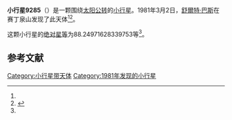 {{Infobox planet
| bgcolour = #FFFFC0
| name = 9285
| symbol = 
| image = 
| caption = 
| discovery = yes
| discovery_ref = 
| discoverer = [[舒爾特·巴斯|舒爾特·巴斯]]
| discovery_site = [[赛丁泉山|赛丁泉山]] 
| discovered = 1981年3月2日
| designations = yes
| mp_name = 
| named_after = 
| alt_names = 
| mp_category = [[主带小行星|主带小行星]]
| orbit_ref = <ref name="a">[http://ssd.jpl.nasa.gov/sbdb.cgi?sstr=9285 9285] {{Wayback|url=http://ssd.jpl.nasa.gov/sbdb.cgi?sstr=9285 |date=20201124034954 }}，小行星數據庫瀏覽器（JPL Small-Body Database Browser）－[[美国国家航空航天局|美国国家航空航天局]]喷气推进实验室</ref>
| epoch = 2456400.5 (2013年4月18日更新)
| aphelion = {{convert|3.079280288586415|AU|km|3|abbr=on|lk=out}}
| perihelion = {{convert|2.744137040700242|AU|km|3|abbr=on}}
| semimajor = {{convert|2.911708664643328|AU|km|3|abbr=on}}
| eccentricity = 0.057550958
| period = 1814.764625 [[日|日]]<br />4.97[[儒略年|儒略年]]
| avg_speed = 
| inclination = 1.140061568729862
| asc_node = 313.8049549592321
| mean_anomaly = 
| arg_peri = 88.24971628339753
| satellites = 
| physical_characteristics = yes
| dimensions = 
| mass = 
| density = 
| surface_grav = 
| escape_velocity = 
| sidereal_day = 
| axial_tilt = 
| pole_ecliptic_lat = 
| pole_ecliptic_lon = 
| albedo = 
| temperatures= 
| temp_name1 = 
| mean_temp_1 = 
| max_temp_1 = 
| temp_name2 = 
| max_temp_2 = 
| spectral_type = 
| abs_magnitude = 88.24971628339753
}}

'''小行星9285'''（{{lang-en|9285}}）是一颗围绕[[太阳|太阳]][[公转|公转]]的[[小行星|小行星]]。1981年3月2日，[[舒爾特·巴斯|舒爾特·巴斯]]在赛丁泉山发现了此天体<ref name="a" /><ref>{{cite news|title=小行星列表|url=http://cfa-www.harvard.edu/iau/lists/NumberedMPs.txt|accessdate=2013-07-08|newspaper=哈佛大学|archive-date=2008-05-17|archive-url=https://web.archive.org/web/20080517010638/http://cfa-www.harvard.edu/iau/lists/NumberedMPs.txt|dead-url=no}}</ref>。

这颗小行星的[[绝对星等|绝对星等]]为88.24971628339753等<ref name="a" />。

==参考文献==
{{reflist}}
{{Minor Planet Number|[[小行星9284|小行星9284]]|[[小行星9286|小行星9286]]}}

{{小天体}}

[[Category:小行星带天体|Category:小行星带天体]]
[[Category:1981年发现的小行星|Category:1981年发现的小行星]]

{{asteroid-stub}}